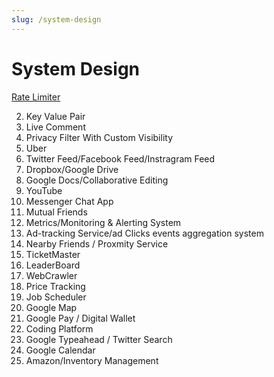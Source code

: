 ```yaml
---
slug: /system-design
---
```


# System Design

<a href="/system-design/rate-limiter">Rate Limiter</a>

2. Key Value Pair 
3. Live Comment
4. Privacy Filter With Custom Visibility
5. Uber 
6. Twitter Feed/Facebook Feed/Instragram Feed 
7. Dropbox/Google Drive
8. Google Docs/Collaborative Editing
9. YouTube
10. Messenger Chat App
11. Mutual Friends 
12. Metrics/Monitoring & Alerting System
13. Ad-tracking Service/ad Clicks events aggregation system
14. Nearby Friends / Proxmity Service
15. TicketMaster
16. LeaderBoard
17. WebCrawler
18. Price Tracking
19. Job Scheduler
20. Google Map
21. Google Pay / Digital Wallet
22. Coding Platform
23. Google Typeahead / Twitter Search
24. Google Calendar
25. Amazon/Inventory Management